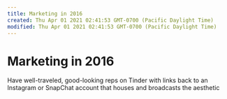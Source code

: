 ```yaml
---
title: Marketing in 2016
created: Thu Apr 01 2021 02:41:53 GMT-0700 (Pacific Daylight Time)
modified: Thu Apr 01 2021 02:41:53 GMT-0700 (Pacific Daylight Time)
---
```

# Marketing in 2016

Have well-traveled, good-looking reps on Tinder with links back to an Instagram or SnapChat account that houses and broadcasts the aesthetic